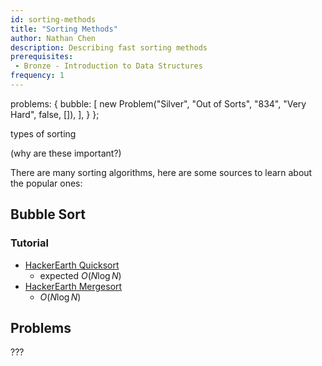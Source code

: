 ```yaml
---
id: sorting-methods
title: "Sorting Methods"
author: Nathan Chen
description: Describing fast sorting methods
prerequisites:
 - Bronze - Introduction to Data Structures
frequency: 1
---
```



  problems: {
    bubble: [
    	new Problem("Silver", "Out of Sorts", "834", "Very Hard", false, []),
    ],
  }
};

<resources>
  <resource source="CPH" title="3.1 - Sorting Theory" starred>types of sorting</resource>
</resources>

<br />

(why are these important?)

<IncompleteSection />

There are many sorting algorithms, here are some sources to learn about the popular ones:

## Bubble Sort

<problems-list problems={metadata.problems.bubble} />

### Tutorial

  - [HackerEarth Quicksort](https://www.hackerearth.com/practice/algorithms/sorting/quick-sort/tutorial/)
    - expected $O(N\log N)$
  - [HackerEarth Mergesort](https://www.hackerearth.com/practice/algorithms/sorting/merge-sort/tutorial/)
    - $O(N\log N)$


## Problems

???

<IncompleteSection />